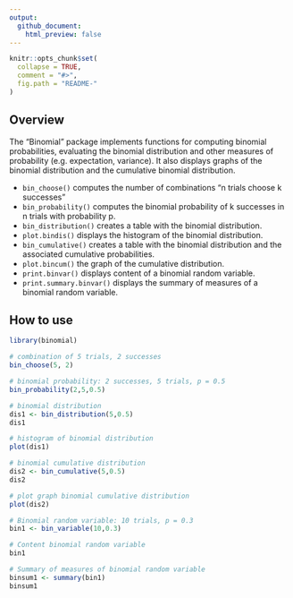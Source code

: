 ```yaml
---
output:
  github_document:
    html_preview: false
---
```

```r
knitr::opts_chunk$set(
  collapse = TRUE,
  comment = "#>",
  fig.path = "README-"
)
```

## Overview

The "Binomial" package implements functions for computing binomial probabilities, evaluating the binomial distribution and other measures of probability (e.g. expectation, variance). It also displays graphs of the binomial distribution and the cumulative binomial distribution.

* `bin_choose()` computes the number of combinations "n trials choose k successes"
* `bin_probability()` computes the binomial probability of k successes in n trials with probability p.
* `bin_distribution()` creates a table with the binomial distribution.
* `plot.bindis()` displays the histogram of the binomial distribution.
* `bin_cumulative()` creates a table with the binomial distribution and the associated cumulative probabilities.
* `plot.bincum()` the graph of the cumulative distribution.
* `print.binvar()` displays content of a binomial random variable.
* `print.summary.binvar()` displays the summary of measures of a binomial random variable.


## How to use

```r
library(binomial)
```

```r
# combination of 5 trials, 2 successes
bin_choose(5, 2)
```

```r
# binomial probability: 2 successes, 5 trials, p = 0.5
bin_probability(2,5,0.5)
```

```r
# binomial distribution
dis1 <- bin_distribution(5,0.5)
dis1
```

```r
# histogram of binomial distribution
plot(dis1)
```

```r
# binomial cumulative distribution
dis2 <- bin_cumulative(5,0.5)
dis2
```

```r
# plot graph binomial cumulative distribution
plot(dis2)
```

```r
# Binomial random variable: 10 trials, p = 0.3
bin1 <- bin_variable(10,0.3)
```

```r
# Content binomial random variable
bin1
```

```r
# Summary of measures of binomial random variable
binsum1 <- summary(bin1)
binsum1
```

